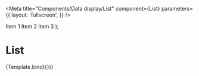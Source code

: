 

<Meta
  title="Components/Data display/List"
  component={List}
  parameters={{
    layout: 'fullscreen',
  }}
/>

  <List>
    <ListItem>Item 1</ListItem>
    <ListItem>Item 2</ListItem>
    <ListItem>Item 3</ListItem>
  </List>
);

# List

<Canvas>
  <Story name="List">{Template.bind({})}</Story>
</Canvas>
